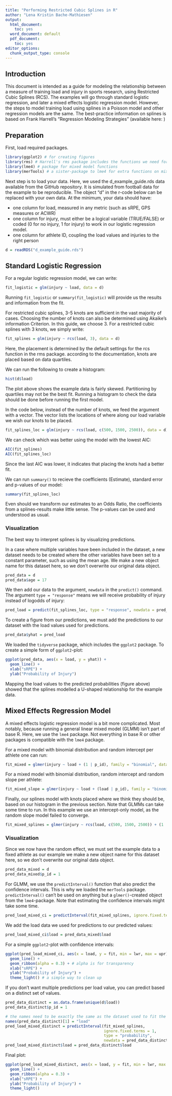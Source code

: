 ```yaml
---
title: "Performing Restricted Cubic Splines in R"
author: "Lena Kristin Bache-Mathiesen"
output:
  html_document:
    toc: yes
  word_document: default
  pdf_document:
    toc: yes
editor_options:
  chunk_output_type: console
---
```


## Introduction
This document is intended as a guide for modeling the relationship between
a measure of training load and injury in sports research, using Restricted Cubic Splines (RCS).
The examples will go through standard logistic regression, 
and later a mixed effects logistic regression model. However, the steps to model
training load using splines in a Poisson model and other regression models are the same.
The best-practice information on splines is based on Frank Harrell's "Regression Modeling Strategies"
(available here: \url{https://link.springer.com/book/10.1007/978-3-319-19425-7})

## Preparation

First, load required packages.

```r
library(ggplot2) # for creating figures
library(rms) # Harrell's rms package includes the functions we need for splines
library(lme4) # package for mixed model functions
library(merTools) # a sister-package to lme4 for extra functions on mixed models
```

Next step is to load your data. Here, we used the d_example_guide.rds data available from the GitHub repository. 
It is simulated from football data for the example to be reproducible.
The object "d" in the r-code below can be replaced with your own data. 
At the minimum, your data should have:
<ul>
 <li>one column for load, measured in any metric (such as sRPE, GPS measures or ACWR)</li>
 <li>one column for injury, must either be a logical variable (TRUE/FALSE) or coded (0 for no injury, 1 for injury) to 
     work in our logistic regression model.</li>
 <li> one column for athlete ID, coupling the load values and injuries to the right person</li>
</ul>

<!-- Latex Version: -->
<!-- \begin{itemize} -->
<!-- \item one column for load, measured in any metric (such as sRPE, GPS measures or ACWR) -->
<!-- \item one column for injury, must either be a logical variable (TRUE/FALSE) or coded (0 for no injury, 1 for injury) -->
<!--    to work in our logistic regression model. -->
<!-- \item one column for athlete ID, coupling the load values and injuries to the right person -->
<!-- \end{itemize} -->

```r
d = readRDS("d_example_guide.rds")
```

## Standard Logistic Regression

For a regular logistic regression model, we can write:
```r
fit_logistic = glm(injury ~ load, data = d)
```

Running `fit_logistic` or `summary(fit_logistic)`  will provide us the results and information from the fit.

For restricted cubic splines, 3-5 knots are sufficient in the vast majority of cases.
Choosing the number of knots can also be determined using Akaike's information Criterion. In this guide, we choose 3.
For a restricted cubic splines with 3 knots, we simply write:
```r
fit_splines = glm(injury ~ rcs(load, 3), data = d)
```


Here, the placement is determined by the default settings for the rcs function in the rms package.
according to the documentation, knots are placed based on data quartiles.

We can run the following to create a histogram:
```r
hist(d$load)
```

The plot above shows the example data is fairly skewed. Partitioning by quartiles may not be the best fit.
Running a histogram to check the data should be done before running the first model.

In the code below, instead of the number of knots, we feed the argument with a vector. The vector lists the locations of 
where along our load variable we wish our knots to be placed.
```r
fit_splines_loc = glm(injury ~ rcs(load, c(500, 1500, 2500)), data = d)
```

We can check which was better using the model with the lowest AIC:
```r
AIC(fit_splines)
AIC(fit_splines_loc)
```

Since the last AIC was lower, it indicates that placing the knots had a better fit.

We can run `summary()` to recieve the coefficients (Estimate), standard error and p-values of our model:
```r
summary(fit_splines_loc)
```

Even should we transform our estimates to an Odds Ratio, the coefficients from a splines-results make little sense.
The p-values can be used and understood as usual.

### Visualization

The best way to interpret splines is by visualizing predictions. 

In a case where multiple variables have been included in the dataset, 
a new dataset needs to be created where the other variables have been 
set to a constant parameter, such as using the mean age.
We make a new object name for this dataset here, so we don't overwrite our original data object.

```r
pred_data = d
pred_data$age = 17
```

We then add our data to the argument, `newdata`  in the `predict()` command. The argument `type = "response"` means 
we will receive probability of injury instead of logodds of injury:
```r
pred_load = predict(fit_splines_loc, type = "response", newdata = pred_data)
```

To create a figure from our predictions, we must add the predictions to our dataset with the load values used for predictions.
```r
pred_data$yhat = pred_load
```

We loaded the `tidyverse` package, which includes the `ggplot2` package.
To create a simple form of `ggplot2`-plot:
```r
ggplot(pred_data, aes(x = load, y = yhat)) +
  geom_line() +
  xlab("sRPE") +
  ylab("Probability of Injury")
```

Mapping the load values to the predicted probabilities (figure above) showed that the splines
modelled a U-shaped relationship for the example data.

## Mixed Effects Regression Model

A mixed effects logistic regression model is a bit more complicated.
Most notably, because running a general linear mixed model (GLMM) 
isn't part of base R. Here, we use the `lme4` package. 
Not everything in base R or other packages is compatible with the `lme4` package.

For a mixed model with binomial distribution and random intercept per athlete
one can run:
```r
fit_mixed = glmer(injury ~ load + (1 | p_id), family = "binomial", data = d)
```

For a mixed model with binomial distribution, random intercept and random slope per athlete:
```r
fit_mixed_slope = glmer(injury ~ load + (load | p_id), family = "binomial", data = d)
```


Finally, our splines model with knots placed where we think they should be, based on our histogram in the previous section. 
Note that GLMMs can take some time to run.
In this example we use an intercept-only model, 
as the random slope model failed to converge.
```r
fit_mixed_splines = glmer(injury ~ rcs(load, c(500, 1500, 2500)) + (1 | p_id), family = "binomial", data = d)
```

### Visualization

Since we now have the random effect, we must set the example data to a fixed athlete as our example
we make a new object name for this dataset here, so we don't overwrite our original data object.
```r
pred_data_mixed = d
pred_data_mixed$p_id = 1
```

For GLMM, we use the `predictInterval()` function that also predict the confidence intervals. 
This is why we loaded the `merTools` package. 
`predictInterval()` can't be used on anything but a `glmer()`-created object from the `lme4`-package.
Note that estimating the confidence intervals might take some time.
```r
pred_load_mixed_ci = predictInterval(fit_mixed_splines, ignore.fixed.terms = 1, type = "probability", newdata = pred_data_mixed)
```

We add the load data we used for predictions to our predicted values:
```r
pred_load_mixed_ci$load = pred_data_mixed$load
```

For a simple `ggplot2`-plot with confidence intervals:
```r
ggplot(pred_load_mixed_ci, aes(x = load, y = fit, min = lwr, max = upr)) +
  geom_line() +
  geom_ribbon(alpha = 0.3) + # alpha is for transparency
  xlab("sRPE") +
  ylab("Probability of Injury") +
  theme_light() # a simple way to clean up 
```

If you don't want multiple predictions per load value, you can predict based on a distinct set of values. 
```r
pred_data_distinct = as.data.frame(unique(d$load))
pred_data_distinct$p_id = 1

# the names need to be exactly the same as the dataset used to fit the model
names(pred_data_distinct)[1] = "load"
pred_load_mixed_distinct = predictInterval(fit_mixed_splines, 
                                           ignore.fixed.terms = 1, 
                                           type = "probability", 
                                           newdata = pred_data_distinct)
pred_load_mixed_distinct$load = pred_data_distinct$load
```

Final plot:
```r
ggplot(pred_load_mixed_distinct, aes(x = load, y = fit, min = lwr, max = upr)) +
  geom_line() +
  geom_ribbon(alpha = 0.3) +
  xlab("sRPE") +
  ylab("Probability of Injury") +
  theme_light()
```

